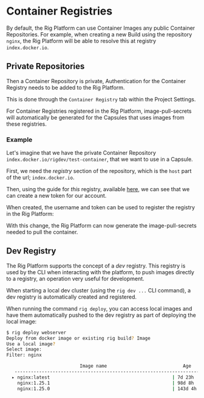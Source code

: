 
# Container Registries

By default, the Rig Platform can use Container Images any public Container Repositories.
For example, when creating a new Build using the repository `nginx`, the Rig Platform will be able to resolve this at registry `index.docker.io`.

## Private Repositories

Then a Container Repository is private, Authentication for the Container Registry needs to be added to the Rig Platform.

This is done through the `Container Registry` tab within the Project Settings.

For Container Registries registered in the Rig Platform, image-pull-secrets will automatically be generated for the Capsules that uses images from these registries.

### Example

Let's imagine that we have the private Container Repository `index.docker.io/rigdev/test-container`, that we want to use in a Capsule.

First, we need the _registry_ section of the repository, which is the `host` part of the url; `index.docker.io`.

Then, using the guide for _this_ registry, available [here](https://docs.docker.com/security/for-developers/access-tokens/), we can see that we can create a new token for our account.

When created, the username and token can be used to register the registry in the Rig Platform:

<Tabs>
  <TabItem value="dashboard" label="Dashboard">
    <ThemedImage
      alt="Stages of a Rollout"
      customProps={{
        zoom: true,
      }}
      sources={{
        light: "/img/dashboard/platform/container-registries/add-registry.png",
        dark: "/img/dashboard/platform/container-registries/add-registry.png",
      }}
    />
  </TabItem>
</Tabs>

With this change, the Rig Platform can now generate the image-pull-secrets needed to pull the container.

## Dev Registry

The Rig Platform supports the concept of a _dev_ registry. This registry is used by the CLI when interacting with the platform, to push images directly to a registry, an operation very useful for development.

When starting a local dev cluster (using the `rig dev ...` CLI command), a dev registry is automatically created and registered.

When running the command `rig deploy`, you can access local images and have them automatically pushed to the dev registry as part of deploying the local image:

<Tabs>
  <TabItem value="cli" label="CLI">

```sh
$ rig deploy webserver
Deploy from docker image or existing rig build? Image
Use a local image?
Select image:
Filter: nginx

                           Image name                            Age
   ---------------------------------------------------------------------
  ▸ nginx:latest                                             | 7d 23h  |
    nginx:1.25.1                                             | 98d 8h  |
    nginx:1.25.0                                             | 143d 4h |
```

  </TabItem>
</Tabs>
